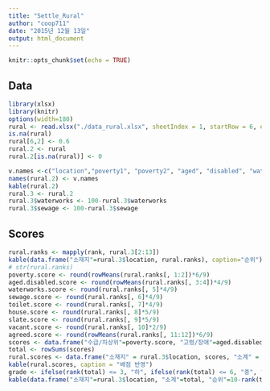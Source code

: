 ```yaml
---
title: "Settle_Rural"
author: "coop711"
date: "2015년 12월 13일"
output: html_document
---
```


```r
knitr::opts_chunk$set(echo = TRUE)
```

## Data

```r
library(xlsx)
library(knitr)
options(width=180)
rural <- read.xlsx("./data_rural.xlsx", sheetIndex = 1, startRow = 6, endRow = 14, colIndex = c(4:11, 13:18), colClasses = c("character", rep("numeric", 13)), header = FALSE)
is.na(rural)
rural[6,2] <- 0.6
rural.2 <- rural
rural.2[is.na(rural)] <- 0
```

```r
v.names <-c("location","poverty1", "poverty2", "aged", "disabled", "waterworks", "sewage", "toilet", "house", "slate", "vacant", "agreed1", "agreed2", "density")
names(rural.2) <- v.names
kable(rural.2)
rural.3 <- rural.2
rural.3$waterworks <- 100-rural.3$waterworks
rural.3$sewage <- 100-rural.3$sewage
```

## Scores

```r
rural.ranks <- mapply(rank, rural.3[2:13])
kable(data.frame("소재지"=rural.3$location, rural.ranks), caption="순위")
# str(rural.ranks)
poverty.score <- round(rowMeans(rural.ranks[, 1:2])*6/9)
aged.disabled.score <- round(rowMeans(rural.ranks[, 3:4])*4/9)
waterworks.score <- round(rural.ranks[, 5]*4/9)
sewage.score <- round(rural.ranks[, 6]*4/9)
toilet.score <- round(rural.ranks[, 7]*4/9)
house.score <- round(rural.ranks[, 8]*5/9)
slate.score <- round(rural.ranks[, 9]*5/9)
vacant.score <- round(rural.ranks[, 10]*2/9)
agreed.score <- round(rowMeans(rural.ranks[, 11:12])*6/9)
scores <- data.frame("수급/차상위"=poverty.score, "고령/장애"=aged.disabled.score, "상수도"=waterworks.score, "하수도"=sewage.score, "화장실"=toilet.score, "노후주택"=house.score, "슬레이트"=slate.score, "공가"=vacant.score, "동의율"=agreed.score)
total <- rowSums(scores)
rural.scores <- data.frame("소재지" = rural.3$location, scores, "소계" = total)
kable(rural.scores, caption = "배점 반영")
grade <- ifelse(rank(total) <= 3, "하", ifelse(rank(total) <= 6, "중", "상"))
kable(data.frame("소재지"=rural.3$location, "소계"=total, "순위"=10-rank(total), "등급" = grade), align=rep("c", 4), caption = "등급표")
```

